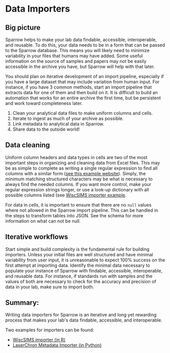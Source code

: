 
# Data Importers

## Big picture

Sparrow helps to make your lab data findable, accessible,
interoperable, and reusable. To do this, your data needs to
be in a form that can be passed to the Sparrow database.
This means you will likely need to minimize variability in
your files that humans may have added. Some useful information
on the source of samples and papers may not be easily
accessible in the archive you have, but Sparrow will help with that later.

You should plan on iterative development of an import pipeline,
especially if you have a large dataset that may include variation
from human input. For instance, if you have 3 common methods, start
an import pipeline that extracts data for one of them and then build on it.
It is difficult to build an automation that works for an entire archive
the first time, but be persistent and work toward completeness later.

1. Clean your analytical data files to make uniform columns and cells.
2. Iterate to ingest as much of your archive as possible.
3. Link metadata to analytical data in Sparrow.
4. Share data to the outside world!

## Data cleaning

Uniform column headers and data types in cells are two of the most important
steps in organizing and cleaning data from Excel files. This may be as simple
to complete as writing a single regular expression to find all columns with a
similar form \([see this example website](https://regexr.com/)\). Simply,
the minimum matching structured characters may be what is necessary to always
find the needed columns. If you want more control, make your regular expression
strings longer, or use a look-up dictionary with all possible columns
listed \(see [WiscSIMS importer example](/docs/getting-started/wiscsims-example).

For data in cells, it is important to ensure that there are no `null` values
where not allowed in the Sparrow import pipeline. This can be handled in the
steps to transform tables into JSON. See the schema for more information on what can not be null.

## Iterative workflows

Start simple and build complexity is the fundamental rule for building importers.
Unless your initial files are well structured and have minimal variability from
user input, it is unreasonable to expect 100% success on the first attempt at importing
data. Identify the minimal data necessary to populate your instance of Sparrow with
findable, accessible, interoperable, and reusable data. For instance, if standards
run with samples and the values of both are necessary to check for the accuracy
and precision of data in your lab, make sure to import both.

## Summary:

Writing data importers for Sparrow is an iterative and long yet rewarding process that makes
your lab's data findable, accessible, and interoperable.

Two examples for importers can be found:

- [WiscSIMS importer (in R)](/docs/getting-started/wiscsims-example)
- [LaserChron Metadata Importer (in Python)](/docs/getting-started/metadata-importer)

